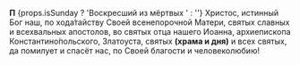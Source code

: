 **П** {props.isSunday ? 'Воскресший из мёртвых ' : ''}
Христос, истинный Бог наш, по хода́тайству Своей всенепорочной Ма­тери, свя­тых слав­ных и все­хваль­ных апосто­лов, во святых от­ца нашего Иоан­на, архи­епи­скопа Константино́по­ль­ско­го, Злато­уста, святых 
**(храма и дня)** и всех свя­тых, да помилует и спасёт нас, по Сво­ей бла­гости и человеколюбию!
